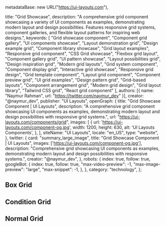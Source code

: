   metadataBase: new URL("https://ui-layouts.com"),

  title: "Grid Showcase",
  description: "A comprehensive grid component showcasing a variety of UI components as examples, demonstrating modern layout and design possibilities. Features responsive grid systems, component galleries, and flexible layout patterns for inspiring web designs.",
  keywords: [
    "Grid showcase component",
    "Component grid gallery",
    "UI components showcase",
    "Layout demonstration grid",
    "Design example grid",
    "Component library showcase",
    "Grid layout examples",
    "Responsive grid component",
    "CSS Grid showcase",
    "Flexbox grid layout",
    "Component gallery grid",
    "UI pattern showcase",
    "Layout possibilities grid",
    "Design inspiration grid",
    "Modern grid layouts",
    "Grid system component",
    "Component display grid",
    "Interactive grid showcase",
    "Responsive grid design",
    "Grid template component",
    "Layout grid component",
    "Component preview grid",
    "UI grid examples",
    "Design pattern grid",
    "Grid-based layouts",
    "Component arrangement grid",
    "Modern grid design",
    "Grid layout library",
    "Tailwind CSS grid",
    "React grid component"
  ],
  authors: [{ name: "Naymur Rahman", url: "https://twitter.com/naymur_dev" }],
  creator: "@naymur_dev",
  publisher: "UI Layouts",
  openGraph: {
    title: "Grid Showcase Component | UI Layouts",
    description: "A comprehensive grid component showcasing UI components as examples, demonstrating modern layout and design possibilities with responsive grid systems.",
    url: "https://ui-layouts.com/components/grid",
    images: [
      {
        url: 'https://ui-layouts.com/component-og.jpg',
        width: 1200,
        height: 630,
        alt: 'UI Layouts Components',
      },
    ],
    siteName: "UI Layouts",
    locale: "en_US",
    type: "website",
  },
  twitter: {
    card: "summary_large_image",
    title: "Grid Showcase Component | UI Layouts",
    images: ['https://ui-layouts.com/component-og.jpg'],
    description: "Comprehensive grid showcasing UI components as examples, demonstrating modern layout and design possibilities with responsive systems.",
    creator: "@naymur_dev",
  },
  robots: {
    index: true,
    follow: true,
    googleBot: {
      index: true,
      follow: true,
      "max-video-preview": -1,
      "max-image-preview": "large",
      "max-snippet": -1,
    },
  },
  category: "technology",
};

## Box Grid

<ComponentCodePreview name='boxgrid' hasReTrigger isFitheight />

## Condition Grid

<ComponentCodePreview name='conditionGrid' hasReTrigger isFitheight />

## Normal Grid

<ComponentCodePreview name='normalGrid' hasReTrigger isFitheight />
